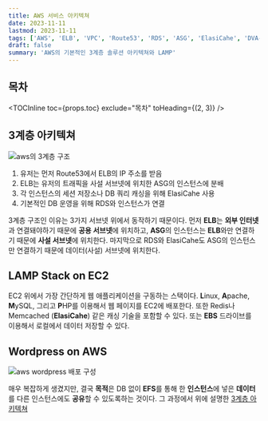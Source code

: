 ```yaml
---
title: AWS 서비스 아키텍쳐
date: 2023-11-11
lastmod: 2023-11-11
tags: ['AWS', 'ELB', 'VPC', 'Route53', 'RDS', 'ASG', 'ElasiCahe', 'DVA-C02']
draft: false
summary: 'AWS의 기본적인 3계층 솔루션 아키텍쳐와 LAMP'
---
```


## 목차

<TOCInline toc={props.toc} exclude="목차" toHeading={(2, 3)} />

## 3계층 아키텍쳐

<img src="/static/images/aws/aws-3-tire.png" alt="aws의 3계층 구조" />

1. 유저는 먼저 Route53에서 ELB의 IP 주소를 받음
2. ELB는 유저의 트래픽을 사설 서브넷에 위치한 ASG의 인스턴스에 분배
3. 각 인스턴스의 세션 저장소나 DB 쿼리 캐싱을 위해 ElasiCahe 사용
4. 기본적인 DB 운영을 위해 RDS와 인스턴스가 연결

3계층 구조인 이유는 3가지 서브넷 위에서 동작하기 때문이다. 먼저 **ELB**는 **외부 인터넷**과 연결돼야하기 때문에 **공용 서브넷**에 위치하고,
**ASG**의 인스턴스는 **ELB**와만 연결하기 때문에 **사설 서브넷**에 위치한다. 마지막으로 RDS와 ElasiCahe도 ASG의 인스턴스만 연결하기 때문에 데이터(사설) 서브넷에 위치한다.

## LAMP Stack on EC2

EC2 위에서 가장 간단하게 웹 애플리케이션을 구동하는 스택이다. **L**inux, **A**pache, **M**ySQL, 그리고 **P**HP를 이용해서 웹 페이지를 EC2에 배포한다.
또한 Redis나 Memcached (**ElasiCahe**) 같은 캐싱 기술을 포함할 수 있다. 또는 **EBS** 드라이브를 이용해서 로컬에서 데이터 저장할 수 있다.

## Wordpress on AWS

<img src="/static/images/aws/aws-wordpress.png" alt="aws wordpress 배포 구성" />

매우 복잡하게 생겼지만, 결국 **목적**은 DB 없이 **EFS**를 통해 한 **인스턴스**에 넣은 **데이터**를 다른 인스턴스에도 **공유**할 수 있도록하는 것이다.
그 과정에서 위에 설명한 [3계층 아키텍쳐]()
